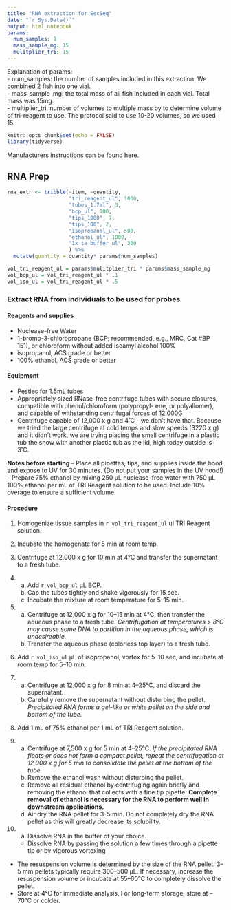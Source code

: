 ```yaml
---
title: "RNA extraction for EecSeq"
date: "`r Sys.Date()`"
output: html_notebook
params:
  num_samples: 1
  mass_sample_mg: 15
  mulitplier_tri: 15
---
```


Explanation of params:  
- num_samples: the number of samples included in this extraction.  We combined 2 fish into one vial.  
- mass_sample_mg: the total mass of all fish included in each vial.  Total mass was 15mg.  
- multiplier_tri: number of volumes to multiple mass by to determine volume of tri-reagent to use.  The protocol said to use 10-20 volumes, so we used 15.

```r
knitr::opts_chunk$set(echo = FALSE)
library(tidyverse)
```

Manufacturers instructions can be found [here](https://github.com/pinskylab/laboratory/blob/master/documentation/tri-reagent-protocol.pdf).

## RNA Prep
```r
rna_extr <- tribble(~item, ~quantity,
                    "tri_reagent_ul", 1000,
                    "tubes_1.7ml", 3,
                    "bcp_ul", 100,
                    "tips_1000", 7,
                    "tips_100", 2,
                    "isopropanol_ul", 500, 
                    "ethanol_ul", 1000,
                    "1x_te_buffer_ul", 300
                    ) %>% 
  mutate(quantity = quantity* params$num_samples)
```

```r
vol_tri_reagent_ul = params$mulitplier_tri * params$mass_sample_mg
vol_bcp_ul = vol_tri_reagent_ul * .1
vol_iso_ul = vol_tri_reagent_ul * .5
```


### Extract RNA from individuals to be used for probes

#### Reagents and supplies
- Nuclease-free Water
- 1-bromo-3-chloropropane (BCP; recommended, e.g., MRC, Cat #BP 151), or chloroform without added isoamyl alcohol 100% 
- isopropanol, ACS grade or better
- 100% ethanol, ACS grade or better

#### Equipment
- Pestles for 1.5mL tubes
- Appropriately sized RNase-free centrifuge tubes with secure closures, compatible with phenol/chloroform (polypropyl- ene, or polyallomer), and capable of withstanding centrifugal forces of 12,000G
- Centrifuge capable of 12,000 x g and 4˚C - we don't have that.  Because we tried the large centrifuge at cold temps and slow speeds (3220 x g) and it didn't work, we are trying placing the small centrifuge in a plastic tub the snow with another plastic tub as the lid, high today outside is 3˚C.  

**Notes before starting**
- Place all pipettes, tips, and supplies inside the hood and expose to UV for 30 minutes. (Do not put your samples in the UV hood!)  
- Prepare 75% ethanol by mixing 250 μL nuclease-free water with 750 μL 100% ethanol per mL of TRI Reagent solution to be used. Include 10% overage to ensure a sufficient volume.

#### Procedure
1. Homogenize tissue samples in `r vol_tri_reagent_ul` ul TRI Reagent solution.  
2. Incubate the homogenate for 5 min at room temp.  
3. Centrifuge at 12,000 x g for 10 min at 4°C and transfer the supernatant to a fresh tube.  
4.    a. Add `r vol_bcp_ul` μL BCP.  
      b. Cap the tubes tightly and shake vigorously for 15 sec.  
      c. Incubate the mixture at room temperature for 5–15 min.  
      
5.    a. Centrifuge at 12,000 x g for 10–15 min at 4°C, then transfer the aqueous phase to a fresh tube. *Centrifugation at temperatures > 8°C may cause some DNA to partition in the aqueous phase, which is undesireable.*  
      b. Transfer the aqueous phase (colorless top layer) to a fresh tube.
6. Add `r vol_iso_ul` μL of isopropanol, vortex for 5–10 sec, and incubate at room temp for 5–10 min.  
      
7.    a. Centrifuge at 12,000 x g for 8 min at 4–25°C, and discard the supernatant.  
      b. Carefully remove the supernatant without disturbing the pellet.  *Precipitated RNA forms a gel-like or white pellet on the side and bottom of the tube.*
      
8. Add 1 mL of 75% ethanol per 1 mL of TRI Reagent solution. 

9.    a. Centrifuge at 7,500 x g for 5 min at 4–25°C. *If the precipitated RNA floats or does not form a compact pellet, repeat the centrifugation at 12,000 x g for 5 min to consolidate the pellet at the bottom of the tube.*  
      b. Remove the ethanol wash without disturbing the pellet.  
      c. Remove all residual ethanol by centrifuging again briefly and removing the ethanol that collects with a fine tip pipette. **Complete removal of ethanol is necessary for the RNA to perform well in downstream applications.**  
      d. Air dry the RNA pellet for 3–5 min.  Do not completely dry the RNA pellet as this will greatly decrease its solubility.  
10. a. Dissolve RNA in the buffer of your choice.
	- Dissolve RNA by passing the solution a few times through a pipette tip or by vigorous vortexing
- The resuspension volume is determined by the size of the RNA pellet. 3–5 mm pellets typically require 300–500 μL. If necessary, increase the resuspension volume or incubate at 55–60°C to completely dissolve the pellet.
- Store at 4°C for immediate analysis. For long-term storage, store at –70°C or colder.
